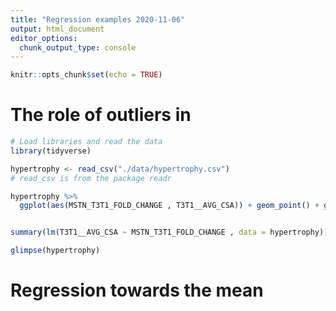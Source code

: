 ```yaml
---
title: "Regression examples 2020-11-06"
output: html_document
editor_options: 
  chunk_output_type: console
---
```


```r
knitr::opts_chunk$set(echo = TRUE)
```



# The role of outliers in 

```r

# Load libraries and read the data 
library(tidyverse)

hypertrophy <- read_csv("./data/hypertrophy.csv")
# read_csv is from the package readr

hypertrophy %>%
  ggplot(aes(MSTN_T3T1_FOLD_CHANGE , T3T1__AVG_CSA)) + geom_point() + geom_smooth(method = "lm")


summary(lm(T3T1__AVG_CSA ~ MSTN_T3T1_FOLD_CHANGE , data = hypertrophy))

glimpse(hypertrophy)
```

# Regression towards the mean

```r

```

